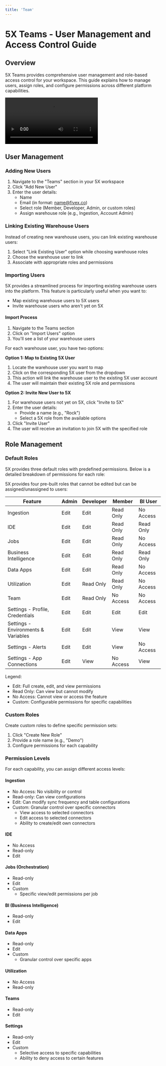 ```yaml
---
title: 'Team'
---
```



# 5X Teams - User Management and Access Control Guide

## Overview

5X Teams provides comprehensive user management and role-based access control for your workspace. This guide explains how to manage users, assign roles, and configure permissions across different platform capabilities.

<Frame>
<video
  src="https://docs.5x.co/assets/medias/Teams-84cab2c03080190fb0e422a2b6d2834b.mp4"
  controls
>
</video>
</Frame>

## User Management

### Adding New Users

1. Navigate to the "Teams" section in your 5X workspace
2. Click "Add New User"
3. Enter the user details:
   - Name
   - Email (in format: name@fivex.co)
   - Select role (Member, Developer, Admin, or custom roles)
   - Assign warehouse role (e.g., Ingestion, Account Admin)

### Linking Existing Warehouse Users

Instead of creating new warehouse users, you can link existing warehouse users:
1. Select "Link Existing User" option while choosing warehouse roles
2. Choose the warehouse user to link
3. Associate with appropriate roles and permissions

### Importing Users

5X provides a streamlined process for importing existing warehouse users into the platform. This feature is particularly useful when you want to:
- Map existing warehouse users to 5X users
- Invite warehouse users who aren't yet on 5X

#### Import Process

1. Navigate to the Teams section
2. Click on "Import Users" option
3. You'll see a list of your warehouse users

For each warehouse user, you have two options:

**Option 1: Map to Existing 5X User**
1. Locate the warehouse user you want to map
2. Click on the corresponding 5X user from the dropdown
3. This action will link the warehouse user to the existing 5X user account
4. The user will maintain their existing 5X role and permissions

**Option 2: Invite New User to 5X**
1. For warehouse users not yet on 5X, click "Invite to 5X"
2. Enter the user details:
   - Provide a name (e.g., "Rock")
   - Select a 5X role from the available options
3. Click "Invite User"
4. The user will receive an invitation to join 5X with the specified role

## Role Management

### Default Roles

5X provides three default roles with predefined permissions. Below is a detailed breakdown of permissions for each role:

5X provides four pre-built roles that cannot be edited but can be assigned/unassigned to users:

| Feature | Admin | Developer | Member | BI User |
|---------|--------|-----------|---------|---------|
| Ingestion | Edit | Edit | Read Only | No Access |
| IDE | Edit | Edit | Read Only | Read Only |
| Jobs | Edit | Edit | Read Only | No Access |
| Business Intelligence | Edit | Edit | Read Only | Read Only |
| Data Apps | Edit | Edit | Read Only | No Access |
| Utilization | Edit | Read Only | Read Only | No Access |
| Team | Edit | Read Only | No Access | No Access |
| Settings - Profile, Credentials | Edit | Edit | Edit | Edit |
| Settings - Environments & Variables | Edit | Edit | View | View |
| Settings - Alerts | Edit | Edit | View | No Access |
| Settings - App Connections | Edit | View | No Access | View |


Legend:
- Edit: Full create, edit, and view permissions
- Read Only: Can view but cannot modify
- No Access: Cannot view or access the feature
- Custom: Configurable permissions for specific capabilities


### Custom Roles

Create custom roles to define specific permission sets:
1. Click "Create New Role"
2. Provide a role name (e.g., "Demo")
3. Configure permissions for each capability

### Permission Levels

For each capability, you can assign different access levels:

#### Ingestion
- No Access: No visibility or control
- Read-only: Can view configurations
- Edit: Can modify sync frequency and table configurations
- Custom: Granular control over specific connectors
  - View access to selected connectors
  - Edit access to selected connectors
  - Ability to create/edit own connectors

#### IDE
- No Access
- Read-only
- Edit

#### Jobs (Orchestration)
- Read-only
- Edit
- Custom
  - Specific view/edit permissions per job

#### BI (Business Intelligence)
- Read-only
- Edit

#### Data Apps
- Read-only
- Edit
- Custom
  - Granular control over specific apps

#### Utilization
- No Access
- Read-only

#### Teams
- Read-only
- Edit

#### Settings
- Read-only
- Edit
- Custom
  - Selective access to specific capabilities
  - Ability to deny access to certain features
